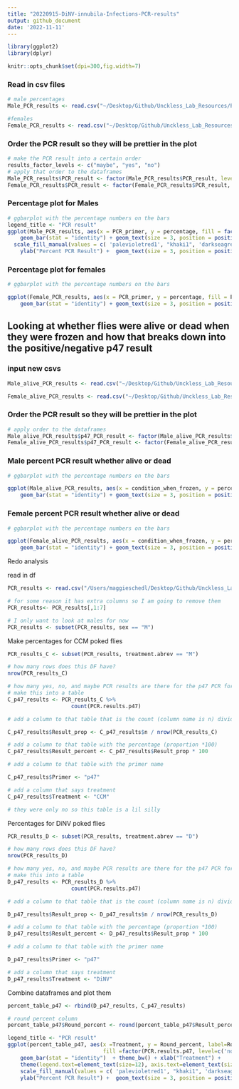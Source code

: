 ```yaml
---
title: "20220915-DiNV-innubila-Infections-PCR-results"
output: github_document
date: '2022-11-11'
---
```


```r
library(ggplot2)
library(dplyr)
```

```r
knitr::opts_chunk$set(dpi=300,fig.width=7)
```


### Read in csv files

```r
# male percentages
Male_PCR_results <- read.csv("~/Desktop/Github/Unckless_Lab_Resources/PCR_analysis/20220915-DiNV-infections/Extraction_spreadsheet_for_20220915_infections_M_percentages_for_R.csv")

#females 
Female_PCR_results <- read.csv("~/Desktop/Github/Unckless_Lab_Resources/PCR_analysis/20220915-DiNV-infections/Extraction_spreadsheet_for_20220915_infections_F_percentage_for_R.csv")

```

### Order the PCR result so they will be prettier in the plot
```r
# make the PCR result into a certain order
results_factor_levels <- c("maybe", "yes", "no")
# apply that order to the dataframes
Male_PCR_results$PCR_result <- factor(Male_PCR_results$PCR_result, levels=results_factor_levels)
Female_PCR_results$PCR_result <- factor(Female_PCR_results$PCR_result, levels=results_factor_levels)

```


### Percentage plot for Males 
```r
# ggbarplot with the percentage numbers on the bars 
legend_title <- "PCR result"
ggplot(Male_PCR_results, aes(x = PCR_primer, y = percentage, fill = factor(PCR_result, level=c('no', 'maybe', 'yes')), label = percentage)) +
    geom_bar(stat = "identity") + geom_text(size = 3, position = position_stack(vjust = 0.5)) + theme_bw() +
  scale_fill_manual(values = c( 'palevioletred1', "khaki1", 'darkseagreen1'), legend_title ) + 
    ylab("Percent PCR Result") +  geom_text(size = 3, position = position_stack(vjust = 0.5))
```

###  Percentage plot for females

```r
# ggbarplot with the percentage numbers on the bars 

ggplot(Female_PCR_results, aes(x = PCR_primer, y = percentage, fill = PCR_result, label = percentage)) +
    geom_bar(stat = "identity") + geom_text(size = 3, position = position_stack(vjust = 0.5)) + theme_bw()
```

## Looking at whether flies were alive or dead when they were frozen and how that breaks down into the positive/negative p47 result 

### input new csvs
```r

Male_alive_PCR_results <- read.csv("~/Desktop/Github/Unckless_Lab_Resources/PCR_analysis/20220915-DiNV-infections/Extraction_spreadsheet_for_20220915_infections_M_percent_alive_R.csv")

Female_alive_PCR_results <- read.csv("~/Desktop/Github/Unckless_Lab_Resources/PCR_analysis/20220915-DiNV-infections/Extraction_spreadsheet_for_20220915_infections_F_percent_alive_R.csv")
```


### Order the PCR result so they will be prettier in the plot
```r

# apply order to the dataframes
Male_alive_PCR_results$p47_PCR_result <- factor(Male_alive_PCR_results$p47_PCR_result, levels=results_factor_levels)
Female_alive_PCR_results$p47_PCR_result <- factor(Female_alive_PCR_results$p47_PCR_result, levels=results_factor_levels)

```

### Male percent PCR result whether alive or dead

```r
# ggbarplot with the percentage numbers on the bars 

ggplot(Male_alive_PCR_results, aes(x = condition_when_frozen, y = percent, fill = p47_PCR_result, label = percent)) +
    geom_bar(stat = "identity") + geom_text(size = 3, position = position_stack(vjust = 0.5)) + theme_bw()
```


### Female percent PCR result whether alive or dead

```r
# ggbarplot with the percentage numbers on the bars 

ggplot(Female_alive_PCR_results, aes(x = condition_when_frozen, y = percent, fill = p47_PCR_result, label = percent)) +
    geom_bar(stat = "identity") + geom_text(size = 3, position = position_stack(vjust = 0.5)) + theme_bw()
```


Redo analysis

read in df


```r
PCR_results <- read.csv("/Users/maggieschedl/Desktop/Github/Unckless_Lab_Resources/PCR_analysis/20220915-DiNV-infections/20220915-PCR-sheet.csv")

# for some reason it has extra columns so I am going to remove them 
PCR_results<- PCR_results[,1:7]

# I only want to look at males for now 
PCR_results <- subset(PCR_results, sex == "M")
```

Make percentages for CCM poked flies

```r
PCR_results_C <- subset(PCR_results, treatment.abrev == "M")

# how many rows does this DF have?
nrow(PCR_results_C)

# how many yes, no, and maybe PCR results are there for the p47 PCR for the DiNV poked flies?
# make this into a table 
C_p47_results <- PCR_results_C %>% 
                    count(PCR.results.p47)

# add a column to that table that is the count (column name is n) divided by the number of rows to get a proportion

C_p47_results$Result_prop <- C_p47_results$n / nrow(PCR_results_C)

# add a column to that table with the percentage (proportion *100)
C_p47_results$Result_percent <- C_p47_results$Result_prop * 100

# add a column to that table with the primer name

C_p47_results$Primer <- "p47"

# add a column that says treatment
C_p47_results$Treatment <- "CCM"

# they were only no so this table is a lil silly 
```

Percentages for DiNV poked flies
```r
PCR_results_D <- subset(PCR_results, treatment.abrev == "D")

# how many rows does this DF have?
nrow(PCR_results_D)

# how many yes, no, and maybe PCR results are there for the p47 PCR for the DiNV poked flies?
# make this into a table 
D_p47_results <- PCR_results_D %>% 
                    count(PCR.results.p47)

# add a column to that table that is the count (column name is n) divided by the number of rows to get a proportion

D_p47_results$Result_prop <- D_p47_results$n / nrow(PCR_results_D)

# add a column to that table with the percentage (proportion *100)
D_p47_results$Result_percent <- D_p47_results$Result_prop * 100

# add a column to that table with the primer name

D_p47_results$Primer <- "p47"

# add a column that says treatment
D_p47_results$Treatment <- "DiNV"
```


Combine dataframes and plot them 

```r

percent_table_p47 <- rbind(D_p47_results, C_p47_results)

# round percent column 
percent_table_p47$Round_percent <- round(percent_table_p47$Result_percent)

legend_title <- "PCR result"
ggplot(percent_table_p47, aes(x =Treatment, y = Round_percent, label=Round_percent,
                              fill =factor(PCR.results.p47, level=c('no', 'maybe', 'yes')))) +
    geom_bar(stat = "identity")  + theme_bw() + xlab("Treatment") +
    theme(legend.text=element_text(size=12), axis.text=element_text(size=12)) + 
    scale_fill_manual(values = c( 'palevioletred1', "khaki1", 'darkseagreen1'), legend_title ) + 
    ylab("Percent PCR Result") +  geom_text(size = 3, position = position_stack(vjust = 0.5))

```

